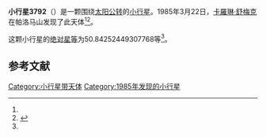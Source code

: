 {{Infobox planet
| bgcolour = #FFFFC0
| name = 3792 Preston
| symbol = 
| image = 
| caption = 
| discovery = yes
| discovery_ref = 
| discoverer = [[卡羅琳·舒梅克|卡羅琳·舒梅克]]
| discovery_site = [[帕洛马山|帕洛马山]] 
| discovered = 1985年3月22日
| designations = yes
| mp_name = 
| named_after = 
| alt_names = 1985 FA/ 1980 YF
| mp_category = [[主带小行星|主带小行星]]
| orbit_ref = <ref name="a">[http://ssd.jpl.nasa.gov/sbdb.cgi?sstr=3792 3792 Preston] {{Wayback|url=http://ssd.jpl.nasa.gov/sbdb.cgi?sstr=3792 |date=20200917220429 }}，小行星數據庫瀏覽器（JPL Small-Body Database Browser）－[[美国国家航空航天局|美国国家航空航天局]]喷气推进实验室</ref>
| epoch = 2456400.5 (2013年4月18日更新)
| aphelion = {{convert|2.796985868275275|AU|km|3|abbr=on|lk=out}}
| perihelion = {{convert|1.787791216828068|AU|km|3|abbr=on}}
| semimajor = {{convert|2.292388542551671|AU|km|3|abbr=on}}
| eccentricity = 0.220118587
| period = 1267.741685 [[日|日]]<br />3.47[[儒略年|儒略年]]
| avg_speed = 
| inclination = 23.69415629746451
| asc_node = 63.35355407341789
| mean_anomaly = 
| arg_peri = 50.84252449307768
| satellites = 
| physical_characteristics = yes
| dimensions = 
| mass = 
| density = 
| surface_grav = 
| escape_velocity = 
| sidereal_day = 
| axial_tilt = 
| pole_ecliptic_lat = 
| pole_ecliptic_lon = 
| albedo = 
| temperatures= 
| temp_name1 = 
| mean_temp_1 = 
| max_temp_1 = 
| temp_name2 = 
| max_temp_2 = 
| spectral_type = 
| abs_magnitude = 50.84252449307768
}}

'''小行星3792'''（{{lang-en|3792 Preston}}）是一颗围绕[[太阳|太阳]][[公转|公转]]的[[小行星|小行星]]。1985年3月22日，[[卡羅琳·舒梅克|卡羅琳·舒梅克]]在帕洛马山发现了此天体<ref name="a" /><ref>{{cite news|title=小行星列表|url=http://cfa-www.harvard.edu/iau/lists/NumberedMPs.txt|accessdate=2013-07-08|newspaper=哈佛大学|archive-date=2008-05-17|archive-url=https://web.archive.org/web/20080517010638/http://cfa-www.harvard.edu/iau/lists/NumberedMPs.txt|dead-url=no}}</ref>。

这颗小行星的[[绝对星等|绝对星等]]为50.84252449307768等<ref name="a" />。

==参考文献==
{{reflist}}
{{Minor Planet Number|[[小行星3791|小行星3791]]|[[小行星3793|小行星3793]]}}

{{小天体}}

[[Category:小行星带天体|Category:小行星带天体]]
[[Category:1985年发现的小行星|Category:1985年发现的小行星]]

{{asteroid-stub}}